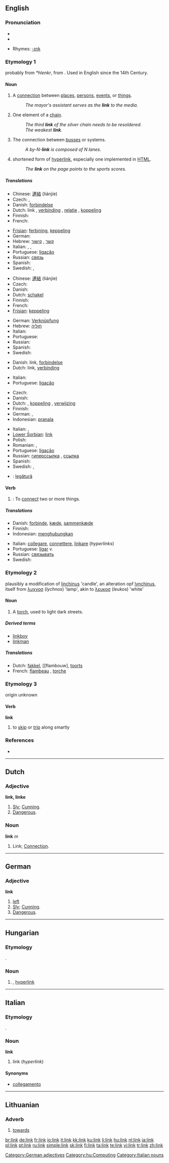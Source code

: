 ==English==

===Pronunciation===
* {{IPA|/liŋk/}}
* {{audio|en-us-link.ogg|Audio (US)}}

* Rhymes: [[Rhymes:English:-ɪŋk|-ɪŋk]]

===Etymology 1===
{{OE.}} {{term|linke}} probably from {{ON.}} ''*hlenkr'', from {{PG.}}.  Used in English since the 14th Century.

====Noun====
{{en-noun}}

# A [[connection]] between [[place]]s, [[person]]s, [[event]]s, or [[thing]]s.
#: ''The mayor's assistant serves as the '''link''' to the media.''
# One element of a [[chain]].
#: ''The third '''link''' of the silver chain needs to be resoldered.''
#: ''The weakest '''link'''.''
# {{computing}} The connection between [[bus]]ses or systems.
#: ''A by-N-'''link''' is composed of N lanes.''
# {{computing}} shortened form of [[hyperlink]], especially one implemented in [[HTML]].
#: ''The '''link''' on the page points to the sports scores.''

=====Translations=====
{{trans-top|connection}}
* Chinese: [[連結]] (liánjíe)
* Czech: {{t-|cs|spojení|n}}, {{t-|cs|propojení|n}}
* Danish: [[forbindelse]] {{c}}
* Dutch: link {{m}}, [[verbinding]] {{f}} , [[relatie]] {{f}} , [[koppeling]] {{f}}
* Finnish: {{t+|fi|yhteys}}
* French: {{t+|fr|lien|m}}
{{trans-mid}}
* [[Frisian]]: [[ferbining]], [[keppeling]]
* German: {{t+|de|Verbindung|f}}
* Hebrew: [[קשר]] {{m}}, [[קישור]] {{m}}
* Italian: {{t+|it|collegamento|m}}, {{t+|it|lega|f}}, {{t+|it|connessione|f}}
* Portuguese: [[ligação]] {{f}}
* Russian: [[связь]] {{f}}
* Spanish: {{t+|es|enlace}}
* Swedish: {{t-|sv|anknytning|c}}, {{t-|sv|länk|c}}
{{trans-bottom}}

{{trans-top|element of a chain}}
* Chinese: [[連結]] (liánjíe)
* Czech: {{t-|cs|článek|m}}
* Danish: {{t-|da|led}}
* Dutch: [[schakel]]
* Finnish: {{t+|fi|linkki}}
* French: {{t+|fr|maillon}}
* [[Frisian]]: [[keppeling]]
{{trans-mid}}
* German: [[Verknüpfung]] {{f}}
* Hebrew: [[חוליה]] {{f}}
* Italian: {{t+|it|anello|m}}
* Portuguese: {{t-|pt|elo|m}}
* Russian: {{t+|ru|звено|sc=Cyrl}}
* Spanish: {{t-|es|eslabón}}
* Swedish: {{t-|sv|länk|c}}
{{trans-bottom}}

{{trans-top|computing: connection between busses or systems}}
* Danish: link, [[forbindelse]]
* Dutch: link, [[verbinding]]
{{trans-mid}}
* Italian: {{t+|it|connessione|f}}
* Portuguese: [[ligação]] {{f}}
{{trans-bottom}}

{{trans-top|computing: hyperlink}}
* Czech: {{t-|cs|odkaz|m}}
* Danish: {{t-|da|link}}
* Dutch: {{t+|nl|link}}, [[koppeling]] {{f}}, [[verwijzing]] {{f}}
* Finnish: {{t+|fi|linkki}}
* German: {{t+|de|Link}} {{m}}, {{t-|de|Hyperlink}} {{m}}
* Indonesian: [[pranala]]
{{trans-mid}}
* Italian: {{t+|it|link}} {{m}}, {{t+|it|collegamento|m}}
* [[Lower Sorbian]]: [[#Lower Sorbian|link]] {{m}}
* Polish: {{t+|pl|link}} {{m}}
* Romanian: {{t-|ro|hyperlink|n}}, {{t-|ro|legătură|f}}
* Portuguese: [[ligação]] {{f}}
* Russian: [[гиперссылка]] {{f}} , [[ссылка]] {{f}}
* Spanish: {{t-|es|hipervínculo}}
* Swedish: {{t-|sv|hyperlänk|c}}, {{t-|sv|länk|c}}
{{trans-bottom}}

{{checktrans}}
* {{ttbc|Romanian}}: [[legătură]] {{f}}

====Verb====
{{en-verb}}

# {{transitive}}: To [[connect]] two or more things.

=====Translations=====
{{trans-top|to connect things}}
* Danish: [[forbinde]], [[kæde]], [[sammenkæde]]
* Finnish: {{t+|fi|yhdistää}}
* Indonesian: [[menghubungkan]]
{{trans-mid}}
* Italian: [[collegare]], [[connettere]], [[linkare]] (''hyperlinks'')
* Portuguese: [[ligar]] ''v.''
* Russian: [[связывать]]
* Swedish: {{t-|sv|länka}}
{{trans-bottom}}

===Etymology 2===
plausibly a modification of {{ML.}} [[linchinus]] 'candle', an alteration opf {{L.}} [[lynchinus]], itself from {{AGr.}} [[λυχνοσ]] (''lychnos'') 'lamp', akin to {{Gr.}} [[λευκοσ]] (''leukos'') 'white'

====Noun====
{{en-noun}}

# {{obsolete}} A [[torch]], used to light dark streets.

=====Derived terms=====
* [[linkboy]]
* [[linkman]]

=====Translations=====
* Dutch: [[fakkel]], [[flambouw], [[toorts]]
* French: [[flambeau]] {{m}}, [[torche]] {{f}}

===Etymology 3===
origin unknown

====Verb====
'''link'''

# {{Scottish}} to [[skip]] or [[trip]] along smartly

===References===
* {{R:Websters}}

----

==Dutch==

===Adjective===
'''link, linke'''

# [[Sly]]; [[Cunning]].
# [[Dangerous]].

===Noun===
'''link''' ''m''

# Link; [[Connection]].

----

==German==

===Adjective===
'''link'''

# [[left]]
# [[Sly]]; [[Cunning]].
# [[Dangerous]].

[[Category:German adjectives]]

----

==Hungarian==

===Etymology===
{{E.|hu}} {{term|lang=en|link}}.

===Noun===
{{hu-noun|ek}}

# {{l|en|link}}, [[hyperlink]]

[[Category:hu:Computing]]

----

==Italian==

===Etymology===
{{E.|it}} {{term|lang=en|link}}.

===Noun===
'''link''' {{m}} {{inv}}

# link (''hyperlink'')

====Synonyms====
* [[collegamento]]

[[Category:Italian nouns]]

----

==Lithuanian==

===Adverb===
{{infl|lt|adverb}}

# [[towards]]

[[br:link]]
[[de:link]]
[[fr:link]]
[[io:link]]
[[it:link]]
[[kk:link]]
[[ku:link]]
[[li:link]]
[[hu:link]]
[[nl:link]]
[[ja:link]]
[[pl:link]]
[[pt:link]]
[[ru:link]]
[[simple:link]]
[[sk:link]]
[[fi:link]]
[[ta:link]]
[[te:link]]
[[vi:link]]
[[tr:link]]
[[zh:link]]
